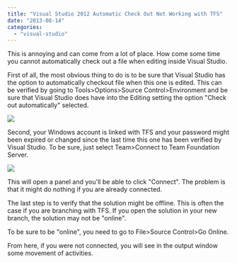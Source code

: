 ```yaml
---
title: "Visual Studio 2012 Automatic Check Out Not Working with TFS"
date: "2013-08-14"
categories: 
  - "visual-studio"
---
```


This is annoying and can come from a lot of place. How come some time you cannot automatically check out a file when editing inside Visual Studio.

First of all, the most obvious thing to do is to be sure that Visual Studio has the option to automatically checkout file when this one is edited. This can be verified by going to Tools>Options>Source Control>Environment and be sure that Visual Studio does have into the Editing setting the option "Check out automatically" selected.

![](images/checkoutautomaticvisualstudio2012-400x231.png)

Second, your Windows account is linked with TFS and your password might been expired or changed since the last time this one has been verified by Visual Studio. To be sure, just select Team>Connect to Team Foundation Server.

![](images/connectToTFS.png)

This will open a panel and you'll be able to click "Connect". The problem is that it might do nothing if you are already connected.

The last step is to verify that the solution might be offline. This is often the case if you are branching with TFS. If you open the solution in your new branch, the solution may not be "online".

To be sure to be "online", you need to go to File>Source Control>Go Online.

From here, if you were not connected, you will see in the output window some movement of activities.
